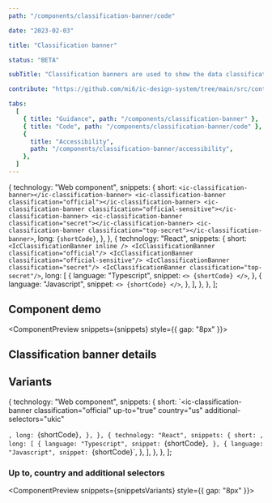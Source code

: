 ```yaml
---
path: "/components/classification-banner/code"

date: "2023-02-03"

title: "Classification banner"

status: "BETA"

subTitle: "Classification banners are used to show the data classification (also known as protective marking) of an app."

contribute: "https://github.com/mi6/ic-design-system/tree/main/src/content/structured/components/classification-banner"

tabs:
  [
    { title: "Guidance", path: "/components/classification-banner" },
    { title: "Code", path: "/components/classification-banner/code" },
    {
      title: "Accessibility",
      path: "/components/classification-banner/accessibility",
    },
  ]
---
```



  {
    technology: "Web component",
    snippets: {
      short: `<ic-classification-banner></ic-classification-banner>
<ic-classification-banner classification="official"></ic-classification-banner>
<ic-classification-banner classification="official-sensitive"></ic-classification-banner>
<ic-classification-banner classification="secret"></ic-classification-banner>
<ic-classification-banner classification="top-secret"></ic-classification-banner>`,
      long: `{shortCode}`,
    },
  },
  {
    technology: "React",
    snippets: {
      short: `<IcClassificationBanner inline />
<IcClassificationBanner classification="official"/>
<IcClassificationBanner classification="official-sensitive"/>
<IcClassificationBanner classification="secret"/>
<IcClassificationBanner classification="top-secret"/>`,
      long: [
        {
          language: "Typescript",
          snippet: `<>
            {shortCode}
        </>`,
        },
        {
          language: "Javascript",
          snippet: `<>
            {shortCode}
        </>`,
        },
      ],
    },
  },
];

## Component demo

<ComponentPreview snippets={snippets} style={{ gap: "8px" }}>
  <IcClassificationBanner inline />
  <IcClassificationBanner classification="official" inline />
  <IcClassificationBanner classification="official-sensitive" inline />
  <IcClassificationBanner classification="secret" inline />
  <IcClassificationBanner classification="top-secret" inline />
</ComponentPreview>

## Classification banner details

<ComponentDetails component="ic-classification-banner" />

## Variants

  {
    technology: "Web component",
    snippets: {
      short: `<ic-classification-banner 
  classification="official" 
  up-to="true" country="us" 
  additional-selectors="ukic"
>
</ic-classification-banner>`,
      long: `{shortCode}`,
    },
  },
  {
    technology: "React",
    snippets: {
      short: `<IcClassificationBanner 
  classification="official"
  upTo="true"
  country="us"
  additionalSelectors="ukic"
/>`,
      long: [
        {
          language: "Typescript",
          snippet: `{shortCode}`,
        },
        {
          language: "Javascript",
          snippet: `{shortCode}`,
        },
      ],
    },
  },
];

### Up to, country and additional selectors

<ComponentPreview snippets={snippetsVariants} style={{ gap: "8px" }}>
  <IcClassificationBanner
    classification="official"
    inline
    upTo="true"
    country="us"
    additionalSelectors="ukic"
  />
</ComponentPreview>
